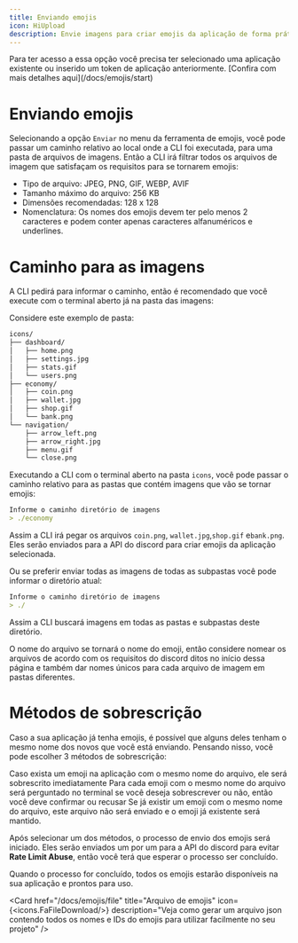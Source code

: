 ```yaml
---
title: Enviando emojis
icon: HiUpload
description: Envie imagens para criar emojis da aplicação de forma prática
---
```


<Callout type="info">
    Para ter acesso a essa opção você precisa ter selecionado uma aplicação existente ou inserido um token de aplicação anteriormente. [Confira com mais detalhes aqui](/docs/emojis/start)
</Callout>

# Enviando emojis

Selecionando a opção `Enviar` no menu da ferramenta de emojis, você pode passar um caminho relativo ao local onde a CLI foi executada, para uma pasta de arquivos de imagens. Então a CLI irá filtrar todos os arquivos de imagem que satisfaçam os requisitos para se tornarem emojis:

- Tipo de arquivo: JPEG, PNG, GIF, WEBP, AVIF
- Tamanho máximo do arquivo: 256 KB
- Dimensões recomendadas: 128 x 128
- Nomenclatura: Os nomes dos emojis devem ter pelo menos 2 caracteres e podem conter apenas caracteres alfanuméricos e underlines.

# Caminho para as imagens

A CLI pedirá para informar o caminho, então é recomendado que você execute com o terminal aberto já na pasta das imagens:

Considere este exemplo de pasta:
```md
icons/
├── dashboard/
│   ├── home.png
│   ├── settings.jpg
│   ├── stats.gif
│   └── users.png
├── economy/
│   ├── coin.png
│   ├── wallet.jpg
│   ├── shop.gif
│   └── bank.png
└── navigation/
    ├── arrow_left.png
    ├── arrow_right.jpg
    ├── menu.gif
    └── close.png
```

Executando a CLI com o terminal aberto na pasta `icons`, você pode passar o caminho relativo para as pastas que contém imagens que vão se tornar emojis:

```md
Informe o caminho diretório de imagens
> ./economy
```

Assim a CLI irá pegar os arquivos `coin.png`, `wallet.jpg`,`shop.gif` e`bank.png`. Eles serão enviados para a API do discord para criar emojis da aplicação selecionada.

Ou se preferir enviar todas as imagens de todas as subpastas você pode informar o diretório atual:

```md
Informe o caminho diretório de imagens
> ./
```

Assim a CLI buscará imagens em todas as pastas e subpastas deste diretório.

<Callout type="warn">
    O nome do arquivo se tornará o nome do emoji, então considere nomear os arquivos de acordo com os requisitos do discord ditos no início dessa página e também dar nomes únicos para cada arquivo de imagem em pastas diferentes.
</Callout>

# Métodos de sobrescrição

Caso a sua aplicação já tenha emojis, é possível que alguns deles tenham o mesmo nome dos novos que você está enviando. Pensando nisso, você pode escolher 3 métodos de sobrescrição:

<div className="flex flex-col gap-2">
    <Accordions>
        <Accordion title="✍️ Sobrescrever se existir" id="overwrite">
        Caso exista um emoji na aplicação com o mesmo nome do arquivo, ele será sobrescrito imediatamente
        </Accordion>
    </Accordions>
    <Accordions>
        <Accordion title="❔ Perguntar antes de sobrescrever" id="ask">
        Para cada emoji com o mesmo nome do arquivo será perguntado no terminal se você deseja sobrescrever ou não, então você deve confirmar ou recusar
        </Accordion>
    </Accordions>
    <Accordions>
        <Accordion title="🔏 Pular e não sobrescrever" id="skip">
        Se já existir um emoji com o mesmo nome do arquivo, este arquivo não será enviado e o emoji já existente será mantido.
        </Accordion>
    </Accordions>
</div>

Após selecionar um dos métodos, o processo de envio dos emojis será iniciado. Eles serão enviados um por um para a API do discord para evitar **Rate Limit Abuse**, então você terá que esperar o processo ser concluído.

Quando o processo for concluído, todos os emojis estarão disponíveis na sua aplicação e prontos para uso.

<Card
    href="/docs/emojis/file"
    title="Arquivo de emojis"
    icon={<icons.FaFileDownload/>}
    description="Veja como gerar um arquivo json contendo todos os nomes e IDs do emojis para utilizar facilmente no seu projeto"
/>
